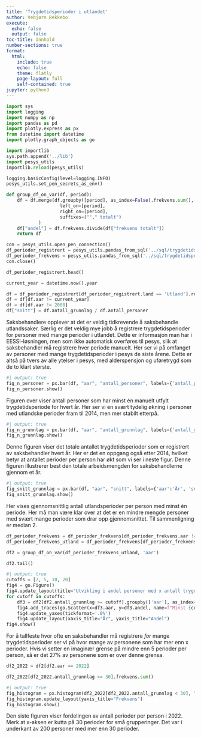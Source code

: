 ```yaml
---
title: 'Trygdetidsperioder i utlandet'
author: Vebjørn Rekkebo
execute:
  echo: false
  output: false
toc-title: Innhold
number-sections: true
format:
  html:
    include: true
    echo: false
    theme: flatly
    page-layout: full
    self-contained: true
jupyter: python3
---
```


```python
import sys
import logging
import numpy as np
import pandas as pd
import plotly.express as px
from datetime import datetime
import plotly.graph_objects as go

import importlib
sys.path.append('../lib')
import pesys_utils
importlib.reload(pesys_utils)

logging.basicConfig(level=logging.INFO)
pesys_utils.set_pen_secrets_as_env()
```


```python
def group_df_on_var(df, period):
    df = df.merge(df.groupby([period], as_index=False).frekvens.sum(),
                    left_on=[period],
                    right_on=[period],
                    suffixes=(""," totalt")
            )
    df["andel"] = df.frekvens.divide(df["frekvens totalt"])
    return df
```

```python
con = pesys_utils.open_pen_connection()
df_perioder_registrert = pesys_utils.pandas_from_sql('../sql/trygdetidsperioder_saksbehandler.sql', con=con, lowercase=True)
df_perioder_frekvens = pesys_utils.pandas_from_sql('../sql/trygdetidsperioder_saksbehandler_frekvens.sql', con=con, lowercase=True)
con.close()
```

```python
df_perioder_registrert.head()
```

```python
current_year = datetime.now().year

df = df_perioder_registrert[df_perioder_registrert.land == 'Utland'].reset_index(drop=True)
df = df[df.aar != current_year]
df = df[df.aar != 2008]
df["snitt"] = df.antall_grunnlag / df.antall_personer
```

Saksbehandlere opplever at det er veldig tidkrevende å saksbehandle utlandssaker. 
Særlig er det veldig mye jobb å registrere trygdetidsperioder for personer med mange perioder i utlandet.
Dette er informasjon man har i EESSI-løsningen, men som ikke automatisk overføres til pesys, slik at saksbehandler må registrere hver periode manuelt.
Her ser vi på omfanget av personer med mange trygdetidsperioder i pesys de siste årene. 
Dette er altså på tvers av alle ytelser i pesys, med alderspensjon og uføretrygd som de to klart største.

```python
#| output: true
fig_n_personer = px.bar(df, "aar", "antall_personer", labels={'antall_personer':'Antall personer', 'aar':'År'}, title='Antall personer med minst én manuelt registrert utlandsperiode i pesys per år')
fig_n_personer.show()
```

Figuren over viser antall personer som har minst én manuelt utfylt trygdetidsperiode for hvert år. 
Her ser vi en svært tydelig økning i personer med utlandske perioder fram til 2014, men mer stabilt etterpå.

```python
#| output: true
fig_n_grunnlag = px.bar(df, "aar", "antall_grunnlag", labels={'antall_grunnlag':'Antall perioder', 'aar':'År'}, title='Antall manuelt registrerte utlandsperioder i pesys per år')
fig_n_grunnlag.show()
```

Denne figuren viser det totale antallet trygdetidsperioder som er registrert av saksbehandler hvert år. 
Her er det en oppgang også etter 2014, hvilket betyr at antallet perioder per person har økt som vi ser i neste figur.
Denne figuren illustrerer best den totale arbeidsmengden for saksbehandlerne gjennom et år.

```python
#| output: true
fig_snitt_grunnlag = px.bar(df, "aar", "snitt", labels={'aar':'År', 'snitt':'Antall perioder'}, title='Gjennomsnittlig antall manuelt registrerte utlandsperioder per person')
fig_snitt_grunnlag.show()
```

Her vises gjennomsnittlig antall utlandsperioder per person med minst én periode. Her må man være klar over at det er en mindre mengde personer med svært mange perioder som drar opp gjennomsnittet.
Til sammenligning er median 2.

```python
df_perioder_frekvens = df_perioder_frekvens[df_perioder_frekvens.aar != current_year]
df_perioder_frekvens_utland = df_perioder_frekvens[df_perioder_frekvens.land == 'Utland']

df2 = group_df_on_var(df_perioder_frekvens_utland, 'aar')
```

```python
df2.tail()
```

```python
#| output: true
cutoffs = [2, 5, 10, 20]
fig4 = go.Figure()
fig4.update_layout(title="Utvikling i andel personer med x antall trygdetidsperioder i utlandet (av alle som har minst én)")
for cutoff in cutoffs:
    df3 = df2[df2.antall_grunnlag >= cutoff].groupby(['aar'], as_index=False).andel.sum()
    fig4.add_traces(go.Scatter(x=df3.aar, y=df3.andel, name=f"Minst {cutoff}"))
    fig4.update_yaxes(tickformat='.0%')
    fig4.update_layout(xaxis_title="År", yaxis_title="Andel")
fig4.show()
```

For å tallfeste hvor ofte en saksbehandler må registrere *for* mange trygdetidsperioder ser vi på hvor mange av personene som har mer enn x perioder. 
Hvis vi setter en imaginær grense på mindre enn 5 perioder per person, så er det 27% av personene som er over denne grensa.

```python
df2_2022 = df2[df2.aar == 2022]
```

```python
df2_2022[df2_2022.antall_grunnlag >= 30].frekvens.sum()
```

```python
#| output: true
fig_histogram = px.histogram(df2_2022[df2_2022.antall_grunnlag < 30], "antall_grunnlag", "frekvens", nbins=30, labels={'antall_grunnlag':'Antall perioder'}, title='Fordeling av antall utlandsperioder per person')
fig_histogram.update_layout(yaxis_title="Frekvens")
fig_histogram.show()
```

Den siste figuren viser fordelingen av antall perioder per person i 2022. Merk at x-aksen er kutta på 30 perioder for små grupperinger. Det var i underkant av 200 personer med mer enn 30 perioder.